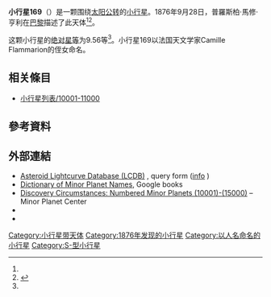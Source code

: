 {{Infobox planet
 | minorplanet     = yes
 | name            = 169 Zelia
 | background      = #D6D6D6
 | image = 
 | image_size      = 
 | caption         =
 | discovery_ref   =  <ref name="MPC-object" />
 | discoverer      = [[普羅斯柏·馬修·亨利|普羅斯柏·馬修·亨利]]
 | discovery_site  = [[巴黎|巴黎]]
 | discovered      = 1876年9月28日
 | mpc_name        = 169 Zelia
 | alt_names       = (169) 
   Zelia 
    = 1933 FC2
 | pronounced      = 
 | named_after     = <ref name="MPC-object" />
 | mp_category     = [[主帶小行星|主帶小行星]] <ref name="MPC-object" /><ref name="jpldata" />
 | orbit_ref       = <ref name="a">[http://ssd.jpl.nasa.gov/sbdb.cgi?sstr=169 169] {{Wayback|url=http://ssd.jpl.nasa.gov/sbdb.cgi?sstr=169 |date=20140902012557 }}，小行星數據庫瀏覽器（JPL Small-Body Database Browser）－[[美国国家航空航天局|美国国家航空航天局]]喷气推进实验室</ref>
 | epoch           = 2018-03-23.0（[[儒略日|JD]] 2458200.5）
 | uncertainty     = 0
 | observation_arc = 
 | aphelion = {{convert|2.666|AU|km|3|abbr=on|lk=out}}
 | perihelion      = {{convert|2.0502687|AU|km|3|abbr=on}}
 | semimajor       = 2.3583817
 | eccentricity    = 0.1306459
 | period          = 3.62[[儒略年|yr]]
 | mean_anomaly    = 52.78061[[度|°]]
 | mean_motion     = {{Deg2DMS|0.27213390|sup=ms}} / day
 | inclination     = 5.49935
 | asc_node        = 354.76530°
 | arg_peri        = 335.05593
 | mean_diameter   = 
 | rotation        = 
 | albedo          =
 | spectral_type   =
 | abs_magnitude   = 9.56<ref name="jpldata" />
}}
'''小行星169'''（{{lang-en|169 Zelia}}）是一颗围绕[[太阳|太阳]][[公转|公转]]的[[小行星|小行星]]。1876年9月28日，普羅斯柏·馬修·亨利在[[巴黎|巴黎]]描述了此天体<ref name="a" /><ref>{{cite news|title=小行星列表|url=http://cfa-www.harvard.edu/iau/lists/NumberedMPs.txt|accessdate=2018-10-19|newspaper=哈佛大学|archive-date=2008-05-17|archive-url=https://web.archive.org/web/20080517010638/http://cfa-www.harvard.edu/iau/lists/NumberedMPs.txt|dead-url=no}}</ref>。

这颗小行星的[[绝对星等|绝对星等]]为9.56等<ref name="a" />。小行星169以法国天文学家Camille Flammarion的侄女命名。

== 相关條目 ==
*[[小行星列表/10001-11000|小行星列表/10001-11000]]

== 參考資料 ==
{{reflist|refs=

<ref name="jpldata">{{cite web
 |type         = 2018-01-26 last obs.
 |title        = JPL Small-Body Database Browser:169 Zelia-(169)
 |url          = https://ssd.jpl.nasa.gov/sbdb.cgi?sstr=169
 |publisher    = [[Jet_Propulsion_Laboratory|Jet Propulsion Laboratory]]
 |accessdate   = 28 March 2018
 |archive-date = 2012-03-08
 |archive-url  = https://www.webcitation.org/660yRDvq2?url=https://ssd.jpl.nasa.gov/sbdb.cgi?sstr=169
 |dead-url     = no
}}</ref>

<ref name="MPC-object">{{cite web
  |title      = 169 Zelia
  |work      = Minor Planet Center
  |url      = https://www.minorplanetcenter.net/db_search/show_object?object_id=169
  |accessdate      = 28 March 2018
  |archive-date      = 2020-08-18
  |archive-url      = https://web.archive.org/web/20200818153353/https://www.minorplanetcenter.net/db_search/show_object?object_id=169
  |dead-url      = no
  }}</ref>

}}

==  外部連結 ==
* [http://www.minorplanet.info/PHP/lcdbsummaryquery.php Asteroid Lightcurve Database (LCDB)] {{Wayback|url=http://www.minorplanet.info/PHP/lcdbsummaryquery.php |date=20171210173955 }}, query form ([http://www.minorplanet.info/lightcurvedatabase.html info] {{Wayback|url=http://www.minorplanet.info/lightcurvedatabase.html |date=20171216050541 }})
* [https://books.google.com/books?id=aeAg1X7afOoC&pg Dictionary of Minor Planet Names], Google books
* [http://www.minorplanetcenter.net/iau/lists/NumberedMPs010001.html Discovery Circumstances: Numbered Minor Planets (10001)-(15000)] {{Wayback|url=http://www.minorplanetcenter.net/iau/lists/NumberedMPs010001.html |date=20180612162317 }} – Minor Planet Center
* {{AstDys|169}}
* {{JPL small body}}

{{Minor Planet Number|[[小行星168|小行星168]]|[[小行星170|小行星170]]}}
{{小天体}}

[[Category:小行星带天体|Category:小行星带天体]]
[[Category:1876年发现的小行星|Category:1876年发现的小行星]]
[[Category:以人名命名的小行星|Category:以人名命名的小行星]]
[[Category:S-型小行星|Category:S-型小行星]]